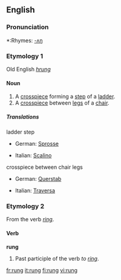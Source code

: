 ==English==

===Pronunciation===
*:Rhymes: [[Rhymes:English:-ʌŋ|-ʌŋ]]

===Etymology 1===
Old English ''[[hrung]]''

====Noun====
{{en-noun}}

# A [[crosspiece]] forming a [[step]] of a [[ladder]].
# A [[crosspiece]] between [[leg]]s of a [[chair]].

=====Translations=====
;ladder step
{{top}}
*German: [[Sprosse]] {{f}}
{{mid}}
*Italian: [[Scalino]] {{m}}
{{bottom}}

;crosspiece between chair legs
{{top}}
*German: [[Querstab]] {{m}}
{{mid}}
*Italian: [[Traversa]] {{f}}
{{bottom}}

===Etymology 2===
From the verb ''[[ring]]''. {{etystub}}

====Verb====
'''rung'''

# Past participle of the verb ''to [[ring]]''.

[[fr:rung]]
[[it:rung]]
[[fi:rung]]
[[vi:rung]]
